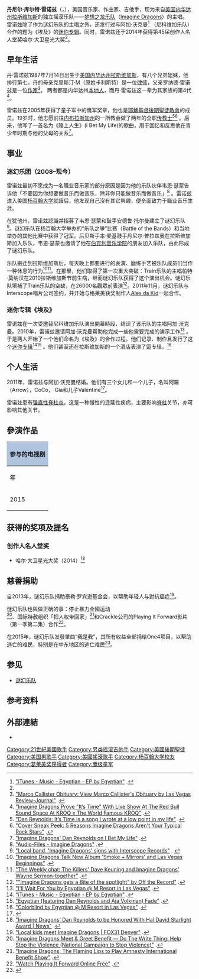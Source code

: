{{Infobox musical artist
| name               = 丹·雷诺兹<br>Dan Reynolds
| image              =  Dan Reynolds Montclair Film Festival 2 (cropped).jpg
| caption            = 丹·雷诺兹
| background         =solo_singer
| birth_name         = Daniel Coulter Reynolds
| birth_date         = {{birth date and age|mf=yes|1987|07|14}}
| height             =  
| birth_place        = [[美國|美國]][[内华达州|内华达州]][[拉斯维加斯|拉斯维加斯]]
| Origin             = [[美国|美国]][[内华达州|内华达州]][[拉斯维加斯|拉斯维加斯]]
身高1.93公尺
| 教育程度           = [[Brigham_Young_University|Brigham Young University]]
| instrument         =
| Genre              = [[另类摇滚|另类摇滚]]、[[电子摇滚|电子摇滚]]
| occupation         = [[歌手|歌手]]、[[吉他手|吉他手]]、[[词曲作者|词曲作者]]
| spouse             = {{marriage|阿加·沃克曼|2011}}
| children           = 3女1子
| years_active       = 2008年至今
| label              = [[Interscope|Interscope]]唱片
| Associated_acts    =
| website            = {{url|imaginedragonsmusic.com}}
}}
'''丹尼尔·库尔特·雷诺兹'''（{{lang-en|Daniel Coulter Reynolds}}，{{bd|1987年|7月14日||}}），美国音乐家、作曲家、吉他手，现为来自[[美国|美国]][[内华达州|内华达州]][[拉斯维加斯|拉斯维加斯]]的独立摇滚乐队——[[梦想之龙乐队|梦想之龙乐队]]（[[Imagine_Dragons|Imagine Dragons]]）的主唱。雷诺兹除了作为谜幻乐队的主唱之外，还发行过与阿加·沃克曼<ref>[https://itunes.apple.com/us/album/egyptian-ep/id433029207 "iTunes - Music - Egyptian - EP by Egyptian"] {{Wayback|url=https://itunes.apple.com/us/album/egyptian-ep/id433029207 |date=20180928020603 }}.</ref> （尼科维加乐队）合作的题为《埃及》的[[迷你专辑|迷你专辑]]。同时，雷诺兹还于2014年获得第45届创作人名人堂奖哈尔·大卫星光大奖<ref name="bmi.com"/>。

== 早年生活 ==
丹·雷诺兹1987年7月14日出生于[[美国|美国]][[内华达州|内华达州]][[拉斯维加斯|拉斯维加斯]]，有八个兄弟姐妹，他排行第七。丹的母亲克里斯汀·M（原姓卡利斯特）是一位[[律师|律师]]，父亲罗纳德·雷诺兹是一位[[作家|作家]]<ref>[http://obits.reviewjournal.com/obituaries/lvrj/Obituary.aspx?pid=145867968 "Marco Callister Obituary: View Marco Callister's Obituary by Las Vegas Review-Journal"] {{Wayback|url=http://obits.reviewjournal.com/obituaries/lvrj/Obituary.aspx?pid=145867968 |date=20201123123317 }}.</ref>， 两者都是内华达州[[本地人|本地人]]，而丹·雷诺兹这一辈为其家族的第4代<ref>[http://kroq.cbslocal.com/2012/04/05/imagine-dragons-prove-its-time-with-live-show-at-the-red-bull-sound-space-at-kroq/ "Imagine Dragons Prove "It’s Time" With Live Show At The Red Bull Sound Space At KROQ « The World Famous KROQ"] {{Wayback|url=http://kroq.cbslocal.com/2012/04/05/imagine-dragons-prove-its-time-with-live-show-at-the-red-bull-sound-space-at-kroq/ |date=20170729180155 }}.</ref>。

雷诺兹在2005年获得了童子军中的鹰军奖章，他也是[[耶穌基督後期聖徒教會|耶穌基督後期聖徒教會]]的成员。19岁时，他志愿前往[[内布拉斯加州|内布拉斯加州]]的一所教会做了两年的全职[[传教士|传教士]]<ref>[http://metro.co.uk/2013/02/05/dan-reynolds-its-time-is-a-song-i-wrote-at-a-low-point-in-my-life-3380799/ "Dan Reynolds: It’s Time is a song I wrote at a low point in my life"] {{Wayback|url=http://metro.co.uk/2013/02/05/dan-reynolds-its-time-is-a-song-i-wrote-at-a-low-point-in-my-life-3380799/ |date=20201122222419 }}.</ref><ref>[http://www.billboard.com/articles/news/6472714/imagine-dragons-billboard-cover-sneak-peek "Cover Sneak Peek: 5 Reasons Imagine Dragons Aren't Your Typical Rock Stars"] {{Wayback|url=http://www.billboard.com/articles/news/6472714/imagine-dragons-billboard-cover-sneak-peek |date=20201114182657 }}.</ref> 。后来，他写了一首名为《賭上人生》(I Bet My Life)的歌曲，用于回忆和反思他在青少年时期与他的父母的关系<ref>[http://www.billboard.com/articles/news/6397725/imagine-dragons-dan-reynolds-on-new-single-i-bet-my-life "Imagine Dragons' Dan Reynolds on I Bet My Life"] {{Wayback|url=http://www.billboard.com/articles/news/6397725/imagine-dragons-dan-reynolds-on-new-single-i-bet-my-life |date=20201114182527 }}.</ref>。

== 事业 ==
=== 迷幻乐团（2008–现今）===
雷诺兹最初不愿成为一名職业音乐家的部分原因是因为他的乐队伙伴韦恩·瑟蒙告诉他「不要因为你想要做音乐而做音乐，除非你只能做音乐而做音乐」<ref>[http://www.byutv.org/watch/46c7d58c-fc1d-4a6d-a5e7-636c96b75b84/audio-files-imagine-dragons "Audio-Files - Imagine Dragons"] {{Wayback|url=http://www.byutv.org/watch/46c7d58c-fc1d-4a6d-a5e7-636c96b75b84/audio-files-imagine-dragons |date=20140108000555 }}.</ref> 。雷诺兹进入美国[[杨百翰大学|杨百翰大学]]就讀后，他发现自己沒有其它興趣，便全面致力于職业音乐生涯。

在犹他州，雷诺兹認識并招募了韦恩·瑟蒙和鼓手安德鲁·托尔曼建立了谜幻乐队<ref>[http://www.ksl.com/?nid=1011&sid=18941587 "Local band, 'Imagine Dragons' signs with Interscope Records"] {{Wayback|url=http://www.ksl.com/?nid=1011&sid=18941587 |date=20131010011951 }}.<span class="Z3988" title="ctx_ver=Z39.88-2004&rfr_id=info%3Asid%2Fen.wikipedia.org%3ADan+Reynolds+%28musician%29&rft.btitle=Local+band%2C+%27Imagine+Dragons%27+signs+with+Interscope+Records&rft.genre=unknown&rft_id=http%3A%2F%2Fwww.ksl.com%2F%3Fnid%3D1011%26sid%3D18941587&rft_val_fmt=info%3Aofi%2Ffmt%3Akev%3Amtx%3Abook" contenteditable="false"> </span></ref>。谜幻乐队在杨百翰大学举办的“乐队之爭”比赛（Battle of the Bands）和当地举办的其他比赛中获得了冠军。后贝斯手本·麦基鼓手丹尼尔·普拉兹曼在拉斯维加斯加入乐队，韦恩·瑟蒙也邀请了他在[[伯克利音乐学院|伯克利音乐学院]]的朋友加入乐队，由此形成了谜幻乐队。

乐队搬迁到拉斯维加斯后，每天晚上都要进行的表演、磨练手艺被乐队成员们当作一种休息的行为<ref>[http://vegasmagazine.com/personalities/articles/imagine-dragons-talk-new-album-smoke-and-mirrors-release-and-las-vegas-beginnings "Imagine Dragons Talk New Album 'Smoke + Mirrors' and Las Vegas Beginnings"] {{Wayback|url=http://vegasmagazine.com/personalities/articles/imagine-dragons-talk-new-album-smoke-and-mirrors-release-and-las-vegas-beginnings |date=20150503194457 }}.</ref><ref>[http://www.lasvegasweekly.com/ae/music/2013/oct/24/chat-killers-keuning-imagine-dragons-sermon/ "The Weekly chat: The Killers' Dave Keuning and Imagine Dragons' Wayne Sermon-together"] {{Wayback|url=http://www.lasvegasweekly.com/ae/music/2013/oct/24/chat-killers-keuning-imagine-dragons-sermon/ |date=20201110201016 }}.</ref>。在那里，他们取得了第一次重大突破：Train乐队的主唱帕特·莫纳汉在2010拉斯维加斯节前生病，继而谜幻乐队获得了这个演出机会。谜幻乐队填補了Train乐队的空缺，在26000名觀眾前表演<ref>[http://www.lasvegasweekly.com/blogs/off-the-record/2009/oct/23/imagine-dragons-gets-bite-spotlight/ ""Imagine Dragons gets a Bite of the spotlight" by Off the Record"] {{Wayback|url=http://www.lasvegasweekly.com/blogs/off-the-record/2009/oct/23/imagine-dragons-gets-bite-spotlight/ |date=20110721095117 }}.</ref>。2011年11月，谜幻乐队与Interscope唱片公司签约，并开始与格莱美获奖制作人[[Alex_da_Kid|Alex da Kid]]一起合作。

=== 迷你专辑《埃及》 ===
雷诺兹在一次受邀替尼科维加乐队演出開幕時段，结识了该乐队的主唱阿加·沃克曼。2010年，雷诺兹邀请阿加·沃克曼帮助他完成一些他需要完成的演示工作<ref>[https://www.youtube.com/watch?v=3Pp1aAveMPE "I'll Wait For You by Egyptian @ M Resort in Las Vegas"] {{Wayback|url=https://www.youtube.com/watch?v=3Pp1aAveMPE |date=20180928020554 }}.</ref> 。于是两人开始了一个他们命名为《埃及》的合作过程。他们记录、制作且发行了这个[[迷你专辑|迷你专辑]]<ref name="apple1">[https://itunes.apple.com/us/album/egyptian-ep/id433029207 "iTunes - Music - Egyptian - EP by Egyptian"] {{Wayback|url=https://itunes.apple.com/us/album/egyptian-ep/id433029207 |date=20180928020603 }}.</ref><ref>[https://www.youtube.com/watch?v=_3Xzj6zroK8 "Egyptian (featuring Dan Reynolds and Aja Volkman) Fade"] {{Wayback|url=https://www.youtube.com/watch?v=_3Xzj6zroK8 |date=20201004132314 }}.</ref> 。他们甚至还在拉斯维加斯的一个酒店表演了這专辑。<ref>[https://www.youtube.com/watch?v=RcgVA7qi_4o "Colorblind by Egyptian @ M Resort in Las Vegas"] {{Wayback|url=https://www.youtube.com/watch?v=RcgVA7qi_4o |date=20160414215400 }}.</ref>

== 个人生活 ==
2011年，雷诺兹与阿加·沃克曼结婚。他们有三个女儿和一个儿子，名叫阿羅（Arrow），CoCo， Gia和儿子Valentine<ref>{{Cite web |url=http://tothemotherhood.com/2012/12/aja-volkman-of-nico-vega/ |title=存档副本 |accessdate=2015-12-13 |archive-date=2020-11-22 |archive-url=https://web.archive.org/web/20201122000210/https://tothemotherhood.com/2012/12/aja-volkman-of-nico-vega/ |dead-url=no }}</ref>。

雷诺兹患有[[强直性脊柱炎|强直性脊柱炎]]，这是一种慢性的迁延性疾病，主要影响[[脊柱|脊柱]]关节，亦可影响其他关节。
<span class="cx-segment" data-segmentid="212"></span>

== 參演作品 ==
{| style="margin-bottom: 10px;" class="wikitable"

! colspan="3" style="background: LightSteelBlue;" |参与的电视剧<br>
|- style="background:#ccc; text-align:center;"
!年
!名称
!角色
|-
| 2015
| style="text-align:left;" | Radness的历史
| style="text-align:left;" | 老杰克（旁白）

|}

== 获得的奖项及提名 ==
=== 创作人名人堂奖 ===
* 哈尔·大卫星光大奖（2014）<ref name="bmi.com">[http://www.bmi.com/news/entry/imagine_dragons_dan_reynolds_to_be_honored_with_hal_david_starlight_award "Imagine Dragons’ Dan Reynolds to be Honored With Hal David Starlight Award | News"] {{Wayback|url=http://www.bmi.com/news/entry/imagine_dragons_dan_reynolds_to_be_honored_with_hal_david_starlight_award |date=20201122110508 }}.</ref>

== 慈善捐助 ==
自2013年，谜幻乐队捐助泰勒·罗宾逊基金会，以帮助年轻人与對抗癌症<ref>[http://kdvr.com/2014/03/17/local-kids-meet-imagine-dragons/ "Local kids meet Imagine Dragons | FOX31 Denver"] {{Wayback|url=http://kdvr.com/2014/03/17/local-kids-meet-imagine-dragons/ |date=20190512221554 }}.</ref>。

谜幻乐队也與做正确的事：停止暴力全國运动<ref>[http://www.dtwt.org/imaginedragons/imagine-dragons "Imagine Dragons Meet & Greet Benefit — Do The Write Thing: Help Stop the Violence (National Campaign to Stop Violence)"] {{Wayback|url=http://www.dtwt.org/imaginedragons/imagine-dragons |date=20190616170645 }}.</ref>、国际特赦组织「把人权带回家」<ref>[http://www.billboard.com/articles/news/5862633/amnesty-international-benefit-show-barclays-lineup "Imagine Dragons, The Flaming Lips to Play Amnesty International Benefit Show"] {{Wayback|url=http://www.billboard.com/articles/news/5862633/amnesty-international-benefit-show-barclays-lineup |date=20201114182034 }}.</ref>和Crackle公司的Playing It Forward影片（第一季第二集）合作<ref>[http://www.crackle.com/c/playing-it-forward "Watch Playing It Forward Online Free"] {{Wayback|url=http://www.crackle.com/c/playing-it-forward |date=20150808070557 }}.</ref>。  

在2015年，谜幻乐队发發單曲“我是我”，其所有收益全部捐给One4项目，以帮助逃亡的难民，特别是在中东地区的逃亡难民<ref>{{Cite web |url=http://www.forbes.com/sites/theopriestley/2015/10/12/sap-apple-and-imagine-dragons-collaborate-to-support-refugee-humanitarian-project/ |title=SAP, Apple and Imagine Dragons Collaborate To Support Refugee Humanitarian Project |accessdate=2015-12-13 |archive-date=2020-11-22 |archive-url=https://web.archive.org/web/20201122181923/https://www.forbes.com/sites/theopriestley/2015/10/12/sap-apple-and-imagine-dragons-collaborate-to-support-refugee-humanitarian-project/ |dead-url=no }}</ref>。

== 参见 ==
* [[谜幻乐队|谜幻乐队]]
== 参考资料 ==
{{Reflist|colwidth = 30em}}
== 外部連結 ==
*{{url|imaginedragonsmusic.com}}

{{DEFAULTSORT: Reynolds, Dan}}
[[Category:21世紀美國歌手|Category:21世紀美國歌手]]
[[Category:另类摇滚吉他手|Category:另类摇滚吉他手]]
[[Category:美國後期聖徒|Category:美國後期聖徒]]
[[Category:美国男歌手|Category:美国男歌手]]
[[Category:美國搖滾歌手|Category:美國搖滾歌手]]
[[Category:杨百翰大学校友|Category:杨百翰大学校友]]
[[Category:葛莱美奖获得者|Category:葛莱美奖获得者]]
[[Category:鹰级童军|Category:鹰级童军]]